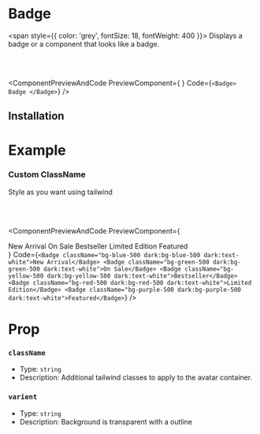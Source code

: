 # Badge

<span style={{ color: 'grey', fontSize: 18, fontWeight: 400 }}>
  Displays a badge or a component that looks like a badge.
</span>

<br></br>



<ComponentPreviewAndCode PreviewComponent={
    <Badge/>
}
Code={`
<Badge>
    Badge
</Badge>
`}
/>


## Installation

<CommandBlock command="npx react-nex add Badge" />



# Example

### Custom ClassName

Style as you want using tailwind 

<br></br>

<ComponentPreviewAndCode 
PreviewComponent={
      <div className=' flex flex-row flex-wrap gap-4 justify-center md:justify-normal'>
        <Badge className="bg-blue-500 dark:bg-blue-500 dark:text-white">New Arrival</Badge>
        <Badge className="bg-green-500 dark:bg-green-500 dark:text-white">On Sale</Badge>
        <Badge className="bg-yellow-500 dark:bg-yellow-500 dark:text-white">Bestseller</Badge>
        <Badge className="bg-red-500 dark:bg-red-500 dark:text-white">Limited Edition</Badge>
        <Badge className="bg-purple-500 dark:bg-purple-500 dark:text-white">Featured</Badge>
      </div>
}
Code={`
<Badge className="bg-blue-500 dark:bg-blue-500 dark:text-white">New Arrival</Badge>
<Badge className="bg-green-500 dark:bg-green-500 dark:text-white">On Sale</Badge>
<Badge className="bg-yellow-500 dark:bg-yellow-500 dark:text-white">Bestseller</Badge>
<Badge className="bg-red-500 dark:bg-red-500 dark:text-white">Limited Edition</Badge>
<Badge className="bg-purple-500 dark:bg-purple-500 dark:text-white">Featured</Badge>
`}
/>

# Prop

### `className`

- Type: `string`
- Description: Additional tailwind classes to apply to the avatar container.

### `varient`

- Type: `string`
- Description: Background is transparent with a outline

